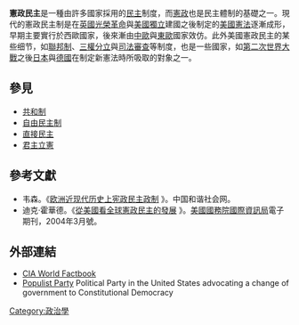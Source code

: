 '''憲政民主'''是一種由許多國家採用的[[民主|民主]]制度，而[[宪政主义|憲政]]也是民主體制的基礎之一。現代的憲政民主制是在[[英國|英國]][[光榮革命|光榮革命]]與[[美國革命|美國獨立]]建國之後制定的[[美國憲法|美國憲法]]逐漸成形，早期主要實行於西歐國家，後來漸由[[中歐|中歐]]與[[東歐|東歐]]國家效仿。此外美國憲政民主的某些细节，如[[聯邦制|聯邦制]]、[[權力分立|三權分立]]與[[司法覆核|司法審查]]等制度，也是一些國家，如[[第二次世界大戰|第二次世界大戰]]之後[[日本|日本]]與[[德國|德國]]在制定新憲法時所吸取的對象之一。

== 參見 ==
*[[共和制|共和制]]
*[[自由民主制|自由民主制]]
*[[直接民主|直接民主]]
*[[君主立憲|君主立憲]]

== 參考文獻 ==
*韦森。《[http://www.chinahexie.org/Article_Show.asp?ArticleID=4916 欧洲近现代历史上宪政民主政制] {{Wayback|url=http://www.chinahexie.org/Article_Show.asp?ArticleID=4916 |date=20071226000637 }}》。中国和谐社会网。
*迪克·霍華德。《[http://usinfo.org/E-JOURNAL/EJ_ConDemo/ejuscon.htm 從美國看全球憲政民主的發展] {{Wayback|url=http://usinfo.org/E-JOURNAL/EJ_ConDemo/ejuscon.htm |date=20080517005202 }}》。[[美國國務院國際資訊局|美國國務院國際資訊局]]電子期刊，2004年3月號。

== 外部連結 ==
* [https://www.cia.gov/library/publications/the-world-factbook/docs/notesanddefs.html#2128 CIA World Factbook] {{Wayback|url=https://www.cia.gov/library/publications/the-world-factbook/docs/notesanddefs.html#2128 |date=20181226000926 }}
* [http://www.populistamerica.com Populist Party] {{Wayback|url=http://www.populistamerica.com/ |date=20210213213847 }} Political Party in the United States advocating a change of government to Constitutional Democracy

[[Category:政治學|Category:政治學]]